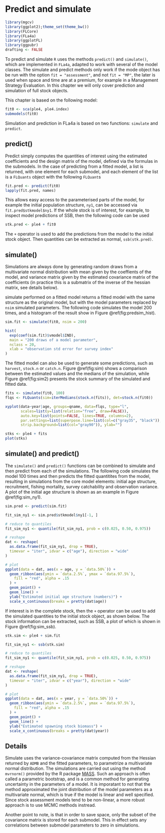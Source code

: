 # Predict and simulate \label{sec:predsim}


```r
library(mgcv)
library(ggplot2);theme_set(theme_bw())
library(FLCore)
library(FLa4a)
library(ggplotFL)
library(ggpubr)
drafting <- FALSE
```

To predict and simulate `R` uses the methods `predict()` and `simulate()`, which are implemented in `FLa4a`, adapted to work with several of the model classes.  The simulate and predict methods only work if the mode object has be run with the option `fit = "assessment"`, and not `fit = "MP"`, the later is used when space and time are at a premium, for example in a Management Strategy Evaluation. In this chapter we will only cover prediction and simulation of full stock objects.

This chapter is based on the following model:
```r
fit0 <- sca(ple4, ple4.index)
submodels(fit0)
```

Simulation and prediction in FLa4a is based on two functions: `simulate` and `predict`.

## predict()

Predict simply computes the quantities of interest using the estimated coefficients and the design matrix of the model, defined via the formulas in the submodels. In the case of predicting from a fitted model, a list is returned, with one element for each submodel, and each element of the list is a `FLQuants` object with the following `FLQuant`s

```r
fit.pred <- predict(fit0)
lapply(fit.pred, names)
```

This allows easy access to the parameterised parts of the model, for example the initial population structure, `ny1`, can be accessed via `fit.pred$stkmodel$ny1`. If the whole stock is of interest, for example, to inspect model predictions of SSB, then the following code can be used

```r
stk.pred <- ple4 + fit0
```

The `+` operator is used to add the predictions from the model to the initial stock object. Then quantities can be extracted as normal, `ssb(stk.pred)`.


## simulate()

Simulations are always done by generating random draws from a multivariate normal distribution with mean given by the coeffients of the model, and variance matrix given by the estimated covariance matrix of the coefficients (in practice this is a submatrix of the inverse of the hessian matrix, see details below).

simulate performed on a fitted model returns a fitted model with the same structure as the original model, but with the model parameters replaced by `nsim` simulated parameters. The following code simulates the model 200 times, and a histogram of the result show in Figure \@ref(fig:predsim_hist).

```r
sim.fit <- simulate(fit0, nsim = 200)
```

```r
hist(
  exp(coef(sim.fit)$vmodel$IND),
  main = "200 draws of a model parameter",
  nclass = 20,
  xlab = "observation std error for survey index"
)
```


The fitted model can also be used to generate some predictions, such as `harvest`, `stock.n` or `catch.n`. Figure \@ref(fig:sim) shows a comparison between the estimated values and the medians of the simulation, while Figure \@ref(fig:sim2) presents the stock summary of the simulated and fitted data.

```r
fits <- simulate(fit0, 100)
flqs <- FLQuants(sim=iterMedians(stock.n(fits)), det=stock.n(fit0))
```

```r
xyplot(data~year|age, groups=qname, data=flqs, type="l",
       scales=list(y=list(relation="free", draw=FALSE)),
       auto.key=list(points=FALSE, lines=TRUE, columns=2),
       par.settings=list(superpose.line=list(col=c("gray35", "black")),
       strip.background=list(col="gray90")), ylab="")
```

```r
stks <- ple4 + fits
plot(stks)
```



## simulate() and predict()

The `simulate()` and `predict()` functions can be combined to simulate and then predict from each of the simulations. The following code simulates the model 100 times and then predicts the fitted quantitites from the model, resulting in simulations from the core model elements: initial age structure, recruitment, fishing mortality, survey catchability and observation variance. A plot of the initial age structure is shown as an example in Figure \@ref(fig:sim_ny1).

```r
sim.pred <- predict(sim.fit)
```

```r

fit_sim_ny1 <- sim.pred$stkmodel$ny1[-1, ]

# reduce to quantiles
fit_sim_ny1 <- quantile(fit_sim_ny1, prob = c(0.025, 0.50, 0.975))

# reshape
dat <- reshape(
  as.data.frame(fit_sim_ny1, drop = TRUE),
  timevar = "iter", idvar = c("age"), direction = "wide"
)

# plot
ggplot(data = dat, aes(x = age, y = `data.50%`)) +
  geom_ribbon(aes(ymin = `data.2.5%`, ymax = `data.97.5%`),
    fill = "red", alpha = .15
  ) +
  geom_point() +
  geom_line() +
  ylab("Estimated initial age structure (numbers)") +
  scale_x_continuous(breaks = pretty(dat$age))
```

If interest is in the complete stock, then the `+` operator can be used to add the simulated quantities to the initial stock object, as shown below. The stock information can be extracted, such as SSB, a plot of which is shown in Figure \@ref(fig:sim_ssb).

```r
stk.sim <- ple4 + sim.fit
```

```r

fit_sim_ny1 <- ssb(stk.sim)

# reduce to quantiles
fit_sim_ny1 <- quantile(fit_sim_ny1, prob = c(0.025, 0.50, 0.975))

# reshape
dat <- reshape(
  as.data.frame(fit_sim_ny1, drop = TRUE),
  timevar = "iter", idvar = c("year"), direction = "wide"
)

# plot
ggplot(data = dat, aes(x = year, y = `data.50%`)) +
  geom_ribbon(aes(ymin = `data.2.5%`, ymax = `data.97.5%`),
    fill = "red", alpha = .15
  ) +
  geom_point() +
  geom_line() +
  ylab("Estimated spawning stock biomass") +
  scale_x_continuous(breaks = pretty(dat$year))
```

## Details

Simulate uses the variance-covariance matrix computed from the Hessian returned by `ADMB` and the fitted parameters, to parametrize a multivariate normal distribution. The simulations are carried out using the method `mvrnorm()` provided by the R package [MASS](http://cran.r-project.org/web/packages/MASS/).  Such an approach is often called a parametric bootstrap, and is a common method for generating uncertainty in the parameters of a model. It is imporatant to not that the method approximated the joint distribution of the model parameters as a multivariate normal, which is true if the model is linear and well specified.  Since stock assessment models tend to be non-linear, a more robust approach is to use MCMC methods instread.

Another point to note, is that in order to save space, only the  subset of the covariance matrix is stored for each submodel. This in effect sets any correlations between submodel parameters to zero in simulations.
